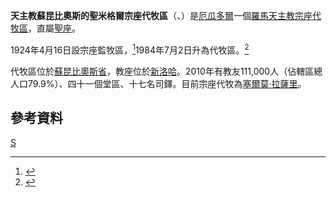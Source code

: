 {{Infobox Roman Catholic diocese
|Roman Catholic Diocese of = 天主教蘇昆比奧斯的聖米格爾宗座代牧區
|Latin name of diocese = Vicariatus Apostolicus Sancti Michaëlis de Sucumbios
|image = Vicariato Apostólico de Sucumbíos.png
|caption = 代牧區範圍
|location = [[厄瓜多爾|厄瓜多爾]]
|territory = [[蘇昆比奧斯省|蘇昆比奧斯省]]
|population = 111,000
|rite = 拉丁禮
|patron = 
|province = 直屬聖座
|established = 1924年
|cathedral = 聖母主教座堂
|副主教座堂 =
|leadership = 宗座代牧
|website = 
|教宗 = 
|metropolitan = 
|ordinary = 塞爾莫·拉薩里
|coadjutor bishop = 
|emeritus = 
}}

'''天主教蘇昆比奧斯的聖米格爾宗座代牧區'''（{{lang-la|Vicariatus Apostolicus Sancti Michaëlis de Sucumbios}}、{{lang-es|Vicariato Apostólico de San Miguel de Sucumbíos}}）是[[厄瓜多爾|厄瓜多爾]]一個[[羅馬天主教|羅馬天主教]][[宗座代牧區|宗座代牧區]]，直屬[[聖座|聖座]]。

1924年4月16日設宗座監牧區，<ref>{{cite journal
|journal=[[宗座公報|宗座公報]]
|publisher=梵蒂岡出版社
|date=1924年
|volume=16
|title=''Ex hac beati''
|page=269
|url=http://www.vatican.va/archive/aas/documents/AAS%2016%20%5B1924%5D%20-%20ocr.pdf
|access-date=2013-06-05
|archive-date=2013-03-03
|archive-url=https://web.archive.org/web/20130303051534/http://www.vatican.va/archive/aas/documents/AAS%2016%20[1924]%20-%20ocr.pdf
|dead-url=no
}}</ref>1984年7月2日升為代牧區。<ref>{{Cite web |url=http://www.vatican.va/holy_father/john_paul_ii/apost_constitutions/documents/hf_jp-ii_apc_19840702_sancti-michaelis-de-sucumbios_lt.html |title=升為代牧區的宗座憲令 |access-date=2013-06-05 |archive-date=2014-05-16 |archive-url=https://web.archive.org/web/20140516235633/http://www.vatican.va/holy_father/john_paul_ii/apost_constitutions/documents/hf_jp-ii_apc_19840702_sancti-michaelis-de-sucumbios_lt.html |dead-url=no }}</ref>

代牧區位於[[蘇昆比奧斯省|蘇昆比奧斯省]]，教座位於[[新洛哈|新洛哈]]。2010年有教友111,000人（佔轄區總人口79.9%）、四十一個堂區、十七名司鐸。目前宗座代牧為[[塞爾莫·拉薩里|塞爾莫·拉薩里]]。

==參考資料==
{{reflist}}
{{厄瓜多爾天主教教區}}
[[Category:厄瓜多爾天主教教區|S]]